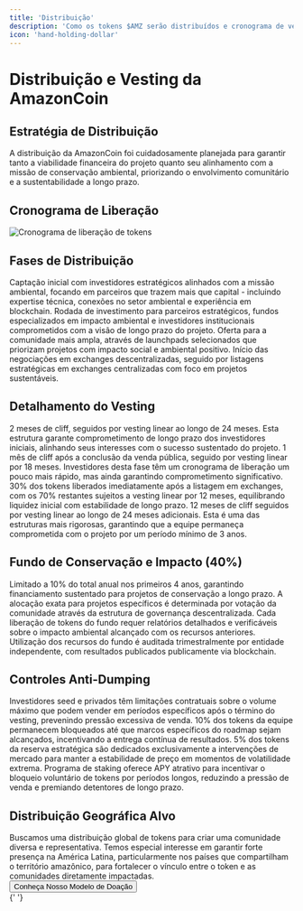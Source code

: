 ```yaml
---
title: 'Distribuição'
description: 'Como os tokens $AMZ serão distribuídos e cronograma de vesting'
icon: 'hand-holding-dollar'
---
```


# Distribuição e Vesting da AmazonCoin

## Estratégia de Distribuição

<Info>
  A distribuição da AmazonCoin foi cuidadosamente planejada para garantir tanto
  a viabilidade financeira do projeto quanto seu alinhamento com a missão de
  conservação ambiental, priorizando o envolvimento comunitário e a
  sustentabilidade a longo prazo.
</Info>

## Cronograma de Liberação

<Frame className="mt-6 mb-8">
  <img
    src="/images/token-release-schedule.png"
    alt="Cronograma de liberação de tokens"
    className="rounded-lg"
  />
</Frame>

## Fases de Distribuição

<Steps>
  <Step title="Seed Round (Concluído)">
    Captação inicial com investidores estratégicos alinhados com a missão
    ambiental, focando em parceiros que trazem mais que capital - incluindo
    expertise técnica, conexões no setor ambiental e experiência em blockchain.
  </Step>
  <Step title="Venda Privada (Em andamento)">
    Rodada de investimento para parceiros estratégicos, fundos especializados em
    impacto ambiental e investidores institucionais comprometidos com a visão de
    longo prazo do projeto.
  </Step>
  <Step title="Venda Pública (Q3 2023)">
    Oferta para a comunidade mais ampla, através de launchpads selecionados que
    priorizam projetos com impacto social e ambiental positivo.
  </Step>
  <Step title="Listagem em Exchanges (Q4 2023)">
    Início das negociações em exchanges descentralizadas, seguido por listagens
    estratégicas em exchanges centralizadas com foco em projetos sustentáveis.
  </Step>
</Steps>

## Detalhamento do Vesting

<Tabs>
  <Tab title="Seed Round (5%)">
    2 meses de cliff, seguidos por vesting linear ao longo de 24 meses. Esta
    estrutura garante comprometimento de longo prazo dos investidores iniciais,
    alinhando seus interesses com o sucesso sustentado do projeto.
  </Tab>
  <Tab title="Venda Privada (10%)">
    1 mês de cliff após a conclusão da venda pública, seguido por vesting linear
    por 18 meses. Investidores desta fase têm um cronograma de liberação um
    pouco mais rápido, mas ainda garantindo comprometimento significativo.
  </Tab>
  <Tab title="Venda Pública (15%)">
    30% dos tokens liberados imediatamente após a listagem em exchanges, com os
    70% restantes sujeitos a vesting linear por 12 meses, equilibrando liquidez
    inicial com estabilidade de longo prazo.
  </Tab>
  <Tab title="Equipe e Consultores (15%)">
    12 meses de cliff seguidos por vesting linear ao longo de 24 meses
    adicionais. Esta é uma das estruturas mais rigorosas, garantindo que a
    equipe permaneça comprometida com o projeto por um período mínimo de 3 anos.
  </Tab>
</Tabs>

## Fundo de Conservação e Impacto (40%)

<CardGroup cols={2}>
  <Card title="Liberação Gradual" icon="clock">
    Limitado a 10% do total anual nos primeiros 4 anos, garantindo financiamento
    sustentado para projetos de conservação a longo prazo.
  </Card>
  <Card title="Governança DAO" icon="users-gear">
    A alocação exata para projetos específicos é determinada por votação da
    comunidade através da estrutura de governança descentralizada.
  </Card>
  <Card title="Relatórios de Impacto" icon="file-chart-column">
    Cada liberação de tokens do fundo requer relatórios detalhados e
    verificáveis sobre o impacto ambiental alcançado com os recursos anteriores.
  </Card>
  <Card title="Auditoria Independente" icon="magnifying-glass-chart">
    Utilização dos recursos do fundo é auditada trimestralmente por entidade
    independente, com resultados publicados publicamente via blockchain.
  </Card>
</CardGroup>

## Controles Anti-Dumping

<AccordionGroup>
  <Accordion title="Limitações de Venda">
    Investidores seed e privados têm limitações contratuais sobre o volume
    máximo que podem vender em períodos específicos após o término do vesting,
    prevenindo pressão excessiva de venda.
  </Accordion>
  <Accordion title="Bloqueio Progressivo">
    10% dos tokens da equipe permanecem bloqueados até que marcos específicos do
    roadmap sejam alcançados, incentivando a entrega contínua de resultados.
  </Accordion>
  <Accordion title="Reserva de Estabilização">
    5% dos tokens da reserva estratégica são dedicados exclusivamente a
    intervenções de mercado para manter a estabilidade de preço em momentos de
    volatilidade extrema.
  </Accordion>
  <Accordion title="Incentivos de Retenção">
    Programa de staking oferece APY atrativo para incentivar o bloqueio
    voluntário de tokens por períodos longos, reduzindo a pressão de venda e
    premiando detentores de longo prazo.
  </Accordion>
</AccordionGroup>

## Distribuição Geográfica Alvo

<Statistics className="mt-6">
  <Statistic title="30%" description="América do Norte e Europa" />
  <Statistic title="30%" description="América Latina" />
  <Statistic title="25%" description="Ásia e Oceania" />
  <Statistic title="15%" description="África e Oriente Médio" />
</Statistics>

<Note>
  Buscamos uma distribuição global de tokens para criar uma comunidade diversa e
  representativa. Temos especial interesse em garantir forte presença na América
  Latina, particularmente nos países que compartilham o território amazônico,
  para fortalecer o vínculo entre o token e as comunidades diretamente
  impactadas.
</Note>

<div className="mt-8">
  <Button href="/impacto/modelo-de-doacao" variant="primary">
    Conheça Nosso Modelo de Doação
  </Button>
</div>{' '}
